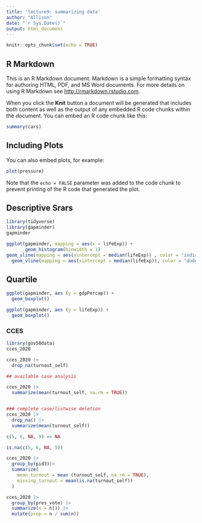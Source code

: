 ```yaml
---
title: 'lecture9: summarizing data'
author: "Allison"
date: "`r Sys.Date()`"
output: html_document
---
```


```r
knitr::opts_chunk$set(echo = TRUE)
```

## R Markdown

This is an R Markdown document. Markdown is a simple formatting syntax for authoring HTML, PDF, and MS Word documents. For more details on using R Markdown see <http://rmarkdown.rstudio.com>.

When you click the **Knit** button a document will be generated that includes both content as well as the output of any embedded R code chunks within the document. You can embed an R code chunk like this:

```r
summary(cars)
```

## Including Plots

You can also embed plots, for example:

```r
plot(pressure)
```

Note that the `echo = FALSE` parameter was added to the code chunk to prevent printing of the R code that generated the plot.

## Descriptive Srars

```r
library(tidyverse)
library(gapminder)
gapminder
```
```r
ggplot(gapminder, mapping = aes(x = lifeExp)) +
       geom_histogram(binwidth = 1) 
geom_vline(mapping = aes(xintercept = median(lifeExp)) , color = "indianred") +
  geom_vline(mapping = aes(xintercept = median(lifeExp)), color = "dodgerblue")

```

## Quartile 

```r
ggplot(gapminder, aes (y = gdpPercap)) + 
  geom_boxplot()
```


```r
ggplot(gapminder, aes (y = lifeExp)) + 
  geom_boxplot()
```


### CCES 
```r
library(gov50data)
cces_2020
```
```r
cces_2020 |>
  drop_na(turnout_self)
```

```r
## available case analysis

cces_2020 |>
  summarize(mean(turnout_self, na.rm = TRUE))



```

```r

### complete case/listwise deletion 
cces_2020 |>
  drop_na() |>
  summarize(mean(turnout_self))
```

```r
c(5, 6, NA, 9) == NA

is.na(c(5, 6, NA, 9))
```

```r
cces_2020 |>
  group_by(pid3)|>
  summarize(
    mean_turnout = mean (turnout_self, na.rm = TRUE),
    missing_turnout = mean(is.na(turnout_self))
  )
```
```r
cces_2020 |>
  group_by(pres_vote) |>
  summarize(n = n()) |>
  mutate(prop = n / sum(n))
  
```

